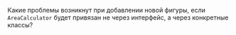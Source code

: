 Какие проблемы возникнут при добавлении новой фигуры, если `AreaCalculator` будет привязан не через интерфейс, а через конкретные классы?

